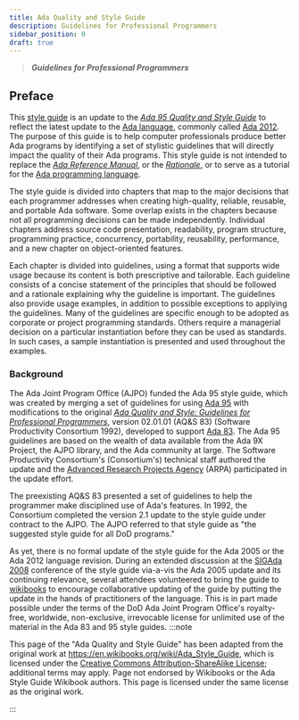 ```yaml
---
title: Ada Quality and Style Guide
description: Guidelines for Professional Programmers
sidebar_position: 0
draft: true
---
```


> **_Guidelines for Professional Programmers_**

## Preface

This [style guide](w:Programming_style "wikilink") is an update to the
_[Ada 95 Quality and Style
Guide](http://www.adaic.org/docs/95style/html/cover.html)_ to reflect
the latest update to the [Ada
language](<w:Ada_(programming_language)> "wikilink"), commonly called
[Ada 2012](Ada_Programming/Ada_2012 "wikilink"). The purpose of this
guide is to help computer professionals produce better Ada programs by
identifying a set of stylistic guidelines that will directly impact the
quality of their Ada programs. This style guide is not intended to
replace the _[Ada Reference
Manual](http://www.ada-auth.org/standards/ada12.html)_, or the
_[Rationale](http://www.ada-auth.org/standards/rationale12.html)_, or to
serve as a tutorial for the [Ada programming
language](Ada_Programming "wikilink").

The style guide is divided into chapters that map to the major decisions
that each programmer addresses when creating high-quality, reliable,
reusable, and portable Ada software. Some overlap exists in the chapters
because not all programming decisions can be made independently.
Individual chapters address source code presentation, readability,
program structure, programming practice, concurrency, portability,
reusability, performance, and a new chapter on object-oriented features.

Each chapter is divided into guidelines, using a format that supports
wide usage because its content is both prescriptive and tailorable. Each
guideline consists of a concise statement of the principles that should
be followed and a rationale explaining why the guideline is important.
The guidelines also provide usage examples, in addition to possible
exceptions to applying the guidelines. Many of the guidelines are
specific enough to be adopted as corporate or project programming
standards. Others require a managerial decision on a particular
instantiation before they can be used as standards. In such cases, a
sample instantiation is presented and used throughout the examples.

### Background

The Ada Joint Program Office (AJPO) funded the Ada 95 style guide, which
was created by merging a set of guidelines for using [Ada
95](Ada_Programming/Ada_95 "wikilink") with modifications to the
original _[Ada Quality and Style: Guidelines for Professional
Programmers](http://archive.adaic.com/docs/style-guide/83style/html/)_,
version 02.01.01 (AQ\&S 83) (Software Productivity Consortium 1992),
developed to support [Ada 83](Ada_Programming/Ada_83 "wikilink"). The
Ada 95 guidelines are based on the wealth of data available from the Ada
9X Project, the AJPO library, and the Ada community at large. The
Software Productivity Consortium's (Consortium's) technical staff
authored the update and the [Advanced Research Projects
Agency](w:Advanced_Research_Projects_Agency "wikilink") (ARPA)
participated in the update effort.

The preexisting AQ\&S 83 presented a set of guidelines to help the
programmer make disciplined use of Ada's features. In 1992, the
Consortium completed the version 2.1 update to the style guide under
contract to the AJPO. The AJPO referred to that style guide as "the
suggested style guide for all DoD programs."

As yet, there is no formal update of the style guide for the Ada 2005 or
the Ada 2012 language revision. During an extended discussion at the
[SIGAda 2008](http://www.sigada.org/conf/sigada2008/) conference of the
style guide via-a-vis the Ada 2005 update and its continuing relevance,
several attendees volunteered to bring the guide to
[wikibooks](Main_Page "wikilink") to encourage collaborative updating of
the guide by putting the update in the hands of practitioners of the
language. This is in part made possible under the terms of the DoD Ada
Joint Program Office's royalty-free, worldwide, non-exclusive,
irrevocable license for unlimited use of the material in the Ada 83 and
95 style guides.
:::note

This page of the "Ada Quality and Style Guide" has been adapted from the
original work at https://en.wikibooks.org/wiki/Ada_Style_Guide, which is
licensed under the
[Creative Commons Attribution-ShareAlike License](https://creativecommons.org/licenses/by-sa/3.0/);
additional terms may apply. Page not endorsed by Wikibooks or the Ada
Style Guide Wikibook authors. This page is licensed under the same license
as the original work.

:::
